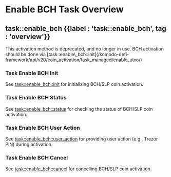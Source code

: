 
# Enable BCH Task Overview

## task::enable\_bch {{label : 'task::enable_bch', tag : 'overview'}}

<Note>
  This activation method is deprecated, and no longer in use. BCH activation should be done via [task::enable\_bch::init](/komodo-defi-framework/api/v20/coin_activation/task_managed/enable_utxo/)
</Note>


### Task Enable BCH Init

See [task::enable\_bch::init](/komodo-defi-framework/api/v20/coin_activation/task_managed/enable_bch/init/) for initializing BCH/SLP coin activation.

### Task Enable BCH Status

See [task::enable\_bch::status](/komodo-defi-framework/api/v20/coin_activation/task_managed/enable_bch/status/) for checking the status of BCH/SLP coin activation.

### Task Enable BCH User Action

See [task::enable\_bch::user\_action](/komodo-defi-framework/api/v20/coin_activation/task_managed/enable_bch/user_action/) for providing user action (e.g., Trezor PIN) during activation.

### Task Enable BCH Cancel

See [task::enable\_bch::cancel](/komodo-defi-framework/api/v20/coin_activation/task_managed/enable_bch/cancel/) for cancelling BCH/SLP coin activation.

<TocForIndex />
